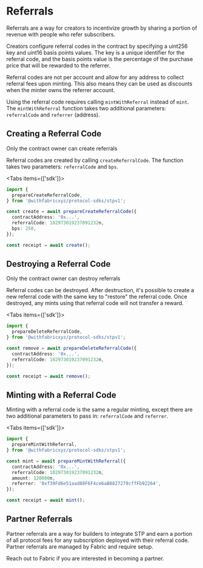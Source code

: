 
# Referrals

Referrals are a way for creators to incentivize growth by sharing a portion of revenue with people who refer subscribers.

Creators configure referral codes in the contract by specifying a uint256 key and uint16 basis points values. The key is a unique identifier for the referral code, and the basis points value is the percentage of the purchase price that will be rewarded to the referrer.

Referral codes are not per account and allow for any address to collect referral fees upon minting. This also means they can be used as discounts when the minter owns the referrer account.

Using the referral code requires calling `mintWithReferral` instead of `mint`. The `mintWithReferral` function takes two additional parameters: `referralCode` and `referrer` (address).

## Creating a Referral Code

<Callout type="info" emoji="ℹ️">
  Only the contract owner can create referrals
</Callout>

Referral codes are created by calling `createReferralCode`. The function takes two parameters: `referralCode` and `bps`.

<Tabs items={['sdk']}>
  <Tab>
  ```ts
  import {
    prepareCreateReferralCode,
  } from '@withfabricxyz/protocol-sdks/stpv1';

  const create = await prepareCreateReferralCode({
    contractAddress: '0x...',
    referralCode: 102973019237091232n,
    bps: 250,
  });

  const receipt = await create();
  ```
  </Tab>
</Tabs>

## Destroying a Referral Code

<Callout type="info" emoji="ℹ️">
  Only the contract owner can destroy referrals
</Callout>

Referral codes can be destroyed. After destruction, it's possible to create a new referral code with the same key to "restore" the referral code. Once destroyed, any
mints using that referral code will not transfer a reward.

<Tabs items={['sdk']}>
  <Tab>
  ```ts
  import {
    prepareDeleteReferralCode,
  } from '@withfabricxyz/protocol-sdks/stpv1';

  const remove = await prepareDeleteReferralCode({
    contractAddress: '0x...',
    referralCode: 102973019237091232n,
  });

  const receipt = await remove();
  ```
  </Tab>
</Tabs>

## Minting with a Referral Code

Minting with a referral code is the same a regular minting, except there are two additional parameters to pass in: `referralCode` and `referrer`.

<Tabs items={['sdk']}>
  <Tab>
  ```ts
  import {
    prepareMintWithReferral,
  } from '@withfabricxyz/protocol-sdks/stpv1';

  const mint = await prepareMintWithReferral({
    contractAddress: '0x...',
    referralCode: 102973019237091232n,
    amount: 120000n,
    referrer: '0xf39Fd6e51aad88F6F4ce6aB8827279cffFb92264',
  });

  const receipt = await mint();
  ```
  </Tab>
</Tabs>

## Partner Referrals

Partner referrals are a way for builders to integrate STP and earn a portion of all protocol fees for any subscription deployed with their referral code.
Partner referrals are managed by Fabric and require setup.

Reach out to Fabric if you are interested in becoming a partner.

